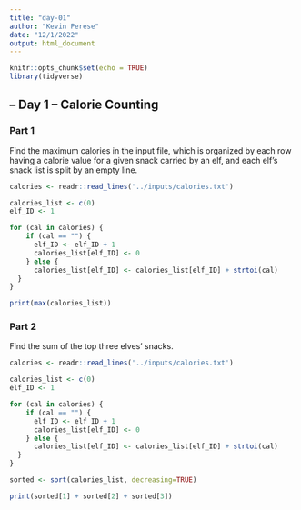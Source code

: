 ```yaml
---
title: "day-01"
author: "Kevin Perese"
date: "12/1/2022"
output: html_document
---
```


```r
knitr::opts_chunk$set(echo = TRUE)
library(tidyverse)
```

## -- Day 1 -- Calorie Counting

### Part 1
Find the maximum calories in the input file, which is organized by each row having a calorie value
for a given snack carried by an elf, and each elf's snack list is split by an empty line.
```r
calories <- readr::read_lines('../inputs/calories.txt')

calories_list <- c(0)
elf_ID <- 1

for (cal in calories) {
    if (cal == "") {
      elf_ID <- elf_ID + 1
      calories_list[elf_ID] <- 0
    } else {
      calories_list[elf_ID] <- calories_list[elf_ID] + strtoi(cal)
  }
}

print(max(calories_list))
```
### Part 2
Find the sum of the top three elves' snacks.

```r
calories <- readr::read_lines('../inputs/calories.txt')

calories_list <- c(0)
elf_ID <- 1

for (cal in calories) {
    if (cal == "") {
      elf_ID <- elf_ID + 1
      calories_list[elf_ID] <- 0
    } else {
      calories_list[elf_ID] <- calories_list[elf_ID] + strtoi(cal)
  }
}

sorted <- sort(calories_list, decreasing=TRUE)

print(sorted[1] + sorted[2] + sorted[3])
```